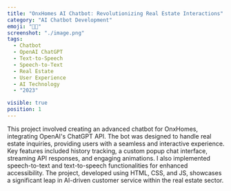 ```yaml
---
title: "OnxHomes AI Chatbot: Revolutionizing Real Estate Interactions"
category: "AI Chatbot Development"
emoji: "🤖💬"
screenshot: "./image.png"
tags:
  - Chatbot
  - OpenAI ChatGPT
  - Text-to-Speech
  - Speech-to-Text
  - Real Estate
  - User Experience
  - AI Technology
  - "2023"

visible: true
position: 1
---
```


This project involved creating an advanced chatbot for OnxHomes, integrating OpenAI's ChatGPT API. The bot was designed to handle real estate inquiries, providing users with a seamless and interactive experience. Key features included history tracking, a custom popup chat interface, streaming API responses, and engaging animations. I also implemented speech-to-text and text-to-speech functionalities for enhanced accessibility. The project, developed using HTML, CSS, and JS, showcases a significant leap in AI-driven customer service within the real estate sector.
